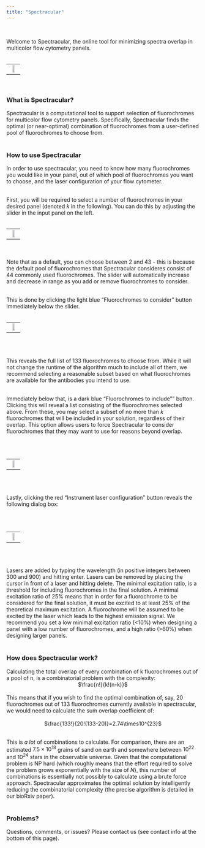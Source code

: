 ```yaml
---
title: "Spectracular"
---
```


<br>

Welcome to Spectracular, the online tool for minimizing spectra overlap in multicolor flow cytometry panels.
<br><br>

<table style="width:100%">
<tr>
<td><center>[![](spectracular_files/figure-html/launch.png){ width=50% }](https://biosurf.shinyapps.io/spectracular/){ target="_blank" }</center></td>
</tr>
</table>
<br>

### What is Spectracular?
Spectracular is a computational tool to support selection of fluorochromes for multicolor flow cytometry panels. Specifically, Spectracular finds the optimal (or near-optimal) combination of fluorochromes from a user-defined pool of fluorochromes to choose from.
<br><br>

### How to use Spectracular
In order to use spectracular, you need to know how many fluorochromes you would like in your panel, out of which pool of fluorochromes you want to choose, and the laser configuration of your flow cytometer.
<br><br>

First, you will be required to select a number of fluorochromes in your desired panel (denoted _k_ in the following). You can do this by adjusting the slider in the input panel on the left. 
<br><br>
<table style="width:100%">
<tr>
<td><center>![](spectracular_files/figure-html/slider.png){ width=50% }</center></td>
</tr>
</table>
<br><br>
Note that as a default, you can choose between 2 and 43 - this is because the default pool of fluorochromes that Spectracular consideres consist of 44 commonly used fluorochromes. The slider will automatically increase and decrease in range as you add or remove fluorochromes to consider.
<br><br>

This is done by clicking the light blue "Fluorochromes to consider" button immediately below the slider.
<br><br>
<table style="width:100%">
<tr>
<td><center>![](spectracular_files/figure-html/consider.png){ width=50% }</center></td>
</tr>
</table>
<br><br>

This reveals the full list of 133 fluorochromes to choose from. While it will not change the runtime of the algorithm much to include all of them, we recommend selecting a reasonable subset based on what fluorochromes are available for the antibodies you intend to use.
<br><br>

Immediately below that, is a dark blue "Fluorochromes to include"" button. Clicking this will reveal a list consisting of the fluorochromes selected above. From these, you may select a subset of no more than _k_ fluorochromes that will be included in your solution, regardless of their overlap. This option allows users to force Spectracular to consider fluorochromes that they may want to use for reasons beyond overlap.

<br><br>
<table style="width:100%">
<tr>
<td><center>![](spectracular_files/figure-html/include.png){ width=50% }</center></td>
</tr>
</table>
<br><br>

Lastly, clicking the red "Instrument laser configuration" button reveals the following dialog box:

<br><br>
<table style="width:100%">
<tr>
<td><center>![](spectracular_files/figure-html/laser.png){ width=50% }</center></td>
</tr>
</table>
<br><br>

Lasers are added by typing the wavelength (in positive integers between 300 and 900) and hitting enter. Lasers can be removed by placing the cursor in front of a laser and hitting delete. The minimal excitation ratio, is a threshold for including fluorochromes in the final solution. A minimal excitation ratio of 25% means that in order for a fluorochrome to be considered for the final solution, it must be excited to at least 25% of the theoretical maximum excitation. A fluorochrome will be assumed to be excited by the laser which leads to the highest emission signal. We recommend you set a low minimal excitation ratio (<10%) when designing a panel with a low number of fluorochromes, and a high ratio (>60%) when designing larger panels.
<br><br>

### How does Spectracular work?
Calculating the total overlap of every combination of k fluorochromes out of a pool of n, is a combinatorial problem with the complexity:
<br><center>$\frac{n!}{k!(n-k)}$</center><br>
This means that if you wish to find the optimal combination of, say, 20 fluorochromes out of 133 fluorochromes currently available in spectracular, we would need to calculate the sum overlap coefficient of:<br>
<br><center>$\frac{133!}{20!(133-20)}=2.74\times10^{23}$</center><br>
This is _a lot_ of combinations to calculate. For comparison, there are an estimated $7.5\times10^{18}$ grains of sand on earth and somewhere between $10^{22}$ and $10^{24}$ stars in the observable universe. Given that the computational problem is NP hard (which roughly means that the effort required to solve the problem grows exponentially with the size of $N$), this number of combinations is essentially not possibly to calculate using a brute force approach. Spectracular approximates the optimal solution by intelligently reducing the combinatorial complexity (the precise algorithm is detailed in our bioRxiv paper).
<br><br>

### Problems?
Questions, comments, or issues? Please contact us (see contact info at the bottom of this page).
